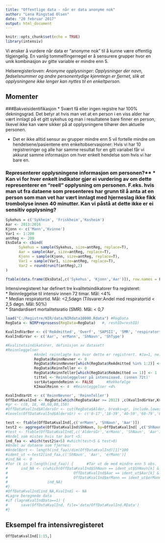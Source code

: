 ```yaml
---
title: "Offentlige data - når er data anonyme nok"
author: "Lena Ringstad Olsen"
date: "20 februar 2017"
output: html_document
---
```


```r
knitr::opts_chunk$set(echo = TRUE)
library(intensiv)

```


Vi ønsker å vurdere når data er "anonyme nok" til å kunne være offentlig tilgjengelig. En vanlig tommelfingerregel er å sensurere grupper hvor en unik kombinasjon av gitte variable er mindre enn 5. 


Helseregisterloven:
*Anonyme opplysninger: Opplysninger der navn, fødselsnummer og andre personentydige kjenntegn er fjernet, slik at opplysningene ikke lenger kan nyttes til en enkeltperson.*


## Momenter
###Bakveisidentifikasjon
* Svært få eller ingen registre har 100% dekningsgrad. Det betyr at hvis man vet at en person i en viss alder har vært innlagt på et gitt sykehus og man i resultatene bare finner en person, likevel ikke kan være sikker på at opplysningene tilhører den aktuelle personen.


* Det er ikke alltid sensur av grupper mindre enn 5 vil fortelle mindre om hendelsene/pasientene enn enkeltobservasjoner: Hvis vi har 10 registreringer og alle har samme resultat for en gitt variabel får vi akkurat samme informasjon om hver enkelt hendelse som hvis vi har bare en. 

### Representerer opplysningene informasjon om personen?** * Kan vi for hver enkelt indikator gjør ei vurdering av om dette representerer en "reell" opplysning om personen. F.eks. hvis man ut fra dataene som presenteres har grunn til å anta at en person som man vet har vært innlagt med hjerneslag ikke fikk trombolyse innen 40 minutter. Kan vi påstå at dette ikke er ei sensitiv opplysning?



```r
Sykehus = c('Sykheim', 'Friskheim','Kosheim')
Aar <- 2013:2016
Kjonn <- c('Mann','Kvinne')
Var1 <- 1:200
antReg <- 200
EksData <- cbind(
      Sykehus = sample(Sykehus, size=antReg, replace=T),
      Aar = sample(Aar, size=antReg, replace=T),
      Kjonn = sample(Kjonn, size=antReg, replace=T),
      Var1 = sample(Var1, size=antReg, replace=T),
      Var2 = round(runif(antReg),2)
)

ftable(data.frame(EksData[,c('Sykehus', 'Kjonn','Aar')]), row.names = F)

```


Intensivregisteret har definert tre kvalitetsindikatorer fra registeret:  
* Reinnleggelse til intensiv innen 72 timar. Mål:  <4%  
* Median respiratortid. Mål: <2,5døgn (Tilsvarer:Andel med respiratortid < 2,5 døgn. Mål: 50%)  
* Standardisert mortalitetsratio (SMR). Mål: < 0,7  


```r
load("C:/Registre/NIR/data/NIRdata10000.Rdata") #RegData
RegData <- NIRPreprosess(RegData=RegData)	#, reshID=reshID)

KvalIndVarBer <- c('ReAdmitted', 'Overf', 'SAPSII', 'SMR', 'respiratortid')
KvalIndGrVar <- c('Aar', 'erMann', 'ShNavn', 'ShType')

#Kvalitetsindikatorer, definisjon av datasett
#Reinnleggelser
             #Andel reinnlagte kun hvor dette er registrert. #Ja=1, nei=2, ukjent=9
             RegData$ReinnNevner <- 0
             RegData$ReinnNevner[which(RegData$ReAdmitted %in% 1:2)] <- 1
             RegData$ReinnTeller <- 0
             RegData$ReinnTeller[which(RegData$ReAdmitted == 1)] <- 1
             tittel <-'Reinnleggelser på intensivavd. (innen 72t)'
             sortAvtagendeReinn <- FALSE      #Rekkefølge
             KImaalReinn <- 4  #Reinnleggelser <4% 

KvalIndVarUt <- c('ReinnNevner', 'ReinnTeller')
OffDataKvalInd <- RegData[which(RegData$Aar >= 2012) ,c(KvalIndGrVar,KvalIndVarUt)]
#gr <- c(0, 18, 40,60,80,150)		
#OffDataKvalInd$AldersGr <- cut(RegData$Alder, breaks=gr, include.lowest=TRUE, right=FALSE)	
#levels(OffDataKvalInd$AldersGr) <- c('0-17','18-39','40-59','60-79','80+')

test <- ftable(OffDataKvalInd[,c('erMann', 'ShNavn', 'Aar')])
test2 <- aggregate(OffDataKvalInd$ShNavn, by=OffDataKvalInd[ ,c('ShNavn', 'Aar', 'erMann')], FUN=length)
#test <- ftable(OffDataKvalInd[,c('AldersGr','erMann', 'ShNavn', 'Aar')])
#Andel som mistes hvis tar bort <5: 
ind_faa <- which(test2$x<5) #which(test<5 & test>0)
#Andel av dataene som fjernes:
#AndelBort <- length(ind_faa)/dim(OffDataKvalInd)[1]*100
#ident_ut <-test2[ind_faa,c('ShNavn', 'Aar', 'erMann')]
#ind_NA <- 0
#for (k in 1:length(ind_faa)) {      #Tar ut de med mindre enn 5 obs.
#      ind_NA <- c(which(OffDataKvalInd$ShNavn == ident_ut$ShNavn[k] &
#                              OffDataKvalInd$Aar == ident_ut$Aar[k] &
#                              OffDataKvalInd$erMann == ident_ut$erMann[k]),
#                  ind_NA)
#}
#OffDataKvalInd[ind_NA,KvalInd] <- NA
#Lagre beregnede data
#if (lagreKvalIndData==1) {
#      save(OffDataKvalInd, file='data/OffDataKvalInd.RData')
#}

```

## Eksempel fra intensivregisteret
```r

OffDataKvalInd[1:15,]
```
